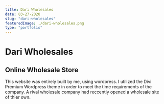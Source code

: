 ```yaml
---
title: Dari Wholesales
date: 03-27-2020
slug: "dari-wholesales"
featuredImage: ./dari-wholesales.png
type: "portfolio"
---
```


# Dari Wholesales

## Online Wholesale Store

This website was entirely built by me, using wordpress. I utilized the Divi Premium Wordpress theme in order to meet the time requirements of the company. A rival wholesale company had reccently opened a wholesale site of thier own.

<!-- ![Screenshot](./screenshet.png) -->
